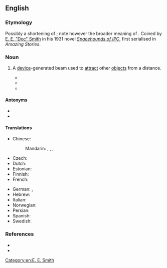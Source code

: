 ==English==

===Etymology===
Possibly a shortening of {{m|en|[[attractor]] [[beam]]}}; note however the broader meaning of {{m|en|tractor|gloss=machinery that pulls something}}. Coined by [[w:E. E. Smith|E. E. "Doc" Smith]] in his 1931 novel ''[[wikipedia:Spacehounds of IPC|Spacehounds of IPC]]'', first serialised in ''Amazing Stories''.

===Noun===
{{wikipedia}}
{{en-noun}}

# {{lb|en|science fiction}} A [[device]]-generated beam used to [[attract]] other [[object]]s from a distance.
#* {{quote-journal
|lang=en
|year=1931
|month=August
|title=[[wikipedia:Spacehounds of IPC|Spacehounds of IPC]]
|first=E. E. "Doc"
|last=Smith
|authorlink=E. E. Smith
|magazine=Amazing Stories
|volume=6
|issue=5
|page=549
|passage=Through it Stevens saw with satisfaction that the ''Forlorn Hope'' was not being abandoned; in the grip of powerful '''tractor beams''', every fragment of the wreckage was following close behind them in their flight through space.
}}
#* {{quote-journal
|lang=en
|year=1945
|month=June
|title=The Ethical Equations
|first=Murray
|last=Leinster
|authorlink=Murray Leinster
|magazine=Astounding Science Fiction
|volume=35
|issue=4
|page=122
|passage=By the way they're braced, there are '''tractor beams''' and pressor beams and—there are vacuum tubes that have grids but apparently work with cold cathodes.
}}
#* {{quote-av
|lang=en
|year=1977
|people=[[wikipedia:George Lucas|George Lucas]]
|title=[[wikipedia:Star Wars (film)|Star Wars Episode IV: A New Hope]]
|passage=Han Solo: "We're caught in a '''tractor beam'''! It's pulling us in!"
}}

====Antonyms====
* {{l|en|pressor beam}}
* {{l|en|repulsor beam}}

====Translations====
{{trans-top|science fiction device}}
* Chinese:
*: Mandarin: {{t|cmn|牽引波束}}, {{t|cmn|牵引波束|tr=qiānyǐn bōshù}}, {{t|cmn|牽引光束}}, {{t|cmn|牵引光束|tr=qiānyǐn guāngshù}}
* Czech: {{t-check|cs|vlečný paprsek}}
* Dutch: {{t+check|nl|trekstraal}}
* Estonian: {{t-check|et|haardekiir}}
* Finnish: {{t|fi|vetosäde}}
* French: {{t-check|fr|rayon tracteur|m}}
{{trans-mid}}
* German: {{t|de|Fangstrahl|m}}, {{t+|de|Traktorstrahl|m}}
* Hebrew: {{t-check|he|קרן גרירה}}
* Italian: {{t|it|raggio traente|m}}
* Norwegian: {{t-check|no|traktorstråle}}
* Persian: {{t-check|fa|پرتو کششی}}
* Spanish: {{t|es|rayo tractor|m}}
* Swedish: {{t-check|sv|traktorstråle}}
{{trans-bottom}}

===References===
* {{R:Brave New Words}}
* {{R:OED SF|131|tractor beam n.}}

[[Category:en:E. E. Smith]]